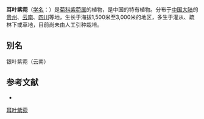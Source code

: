 {{Speciesbox
| name = 耳叶紫菀
| status = 
| status_system = 
| image =
| genus = Aster
| species = auriculatus
| authority = Franch.
}}

'''耳叶紫菀'''（[[学名|学名]]：{{lang|la|''Aster auriculatus''}}）是[[菊科|菊科]][[紫菀属|紫菀属]]的植物，是中国的特有植物。分布于[[中国大陆|中国大陆]]的[[贵州|贵州]]、[[云南|云南]]、[[四川|四川]]等地，生长于海拔1,500米至3,000米的地区，多生于灌从、疏林下或草地，目前尚未由人工引种栽培。

== 别名 ==
银叶紫菀（云南）

== 参考文献 ==
<div class="references-small">
* {{cite web| url =http://www.bioinfo.cn/db05/KmzwSpecies.php?action=view&id=3722| title =耳叶紫菀| work =《中国高等植物数据库全库》| publisher =中国科学院微生物研究所| author =昆明植物研究所| accessdate =2009-02-25| archive-date =2016-03-05| archive-url =https://web.archive.org/web/20160305003730/http://www.bioinfo.cn/db05/KmzwSpecies.php?action=view&id=3722| dead-url =yes}}
</div>
{{Taxonbar|from=Q15230726}}

[[Category:紫菀属|耳叶紫菀]]


{{植物小作品}}